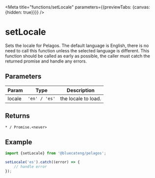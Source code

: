 <!-- DO NOT EDIT, generated from setLocale.js -->


<Meta title="functions/setLocale" parameters={{previewTabs: {canvas: {hidden: true}}}} />

# setLocale

Sets the locale for Pelagos. The default language is English,
there is no need to call this function unless the selected language is different.
This function should be called as early as possible,
the caller must catch the returned promise and handle any errors.

## Parameters

| Param  | Type          | Description         |
| ------ | ------------- | ------------------- |
| locale | `'en' / 'es'` | the locale to load. |

## Returns

`* / Promise.<never>`

## Example

```js
import {setLocale} from '@bluecateng/pelagos';

setLocale('es').catch((error) => {
	// handle error
});
```
